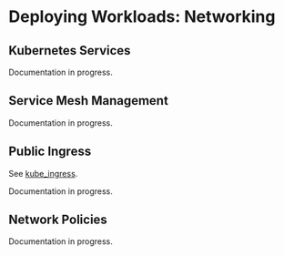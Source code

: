 # Deploying Workloads: Networking

## Kubernetes Services

Documentation in progress.

## Service Mesh Management

Documentation in progress.

## Public Ingress

See [kube_ingress](/docs/main/reference/infrastructure-modules/submodule/kubernetes/kube_ingress).

Documentation in progress.

## Network Policies

Documentation in progress.
